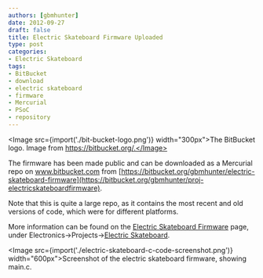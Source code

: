 ```yaml
---
authors: [gbmhunter]
date: 2012-09-27
draft: false
title: Electric Skateboard Firmware Uploaded
type: post
categories:
- Electric Skateboard
tags:
- BitBucket
- download
- electric skateboard
- firmware
- Mercurial
- PSoC
- repository
---
```



<Image src={import('./bit-bucket-logo.png')} width="300px">The BitBucket logo. Image from https://bitbucket.org/.</Image>

The firmware has been made public and can be downloaded as a Mercurial repo on www.bitbucket.com from [https://bitbucket.org/gbmhunter/electric-skateboard-firmware](https://bitbucket.org/gbmhunter/proj-electricskateboardfirmware).

Note that this is quite a large repo, as it contains the most recent and old versions of code, which were for different platforms.

More information can be found on the [Electric Skateboard Firmware](/electronics/projects/electric-skateboard/electric-skateboard-firmware) page, under Electronics->Projects->[Electric Skateboard](/electronics/projects/electric-skateboard).

<Image src={import('./electric-skateboard-c-code-screenshot.png')} width="600px">Screenshot of the electric skateboard firmware, showing main.c.</Image>
